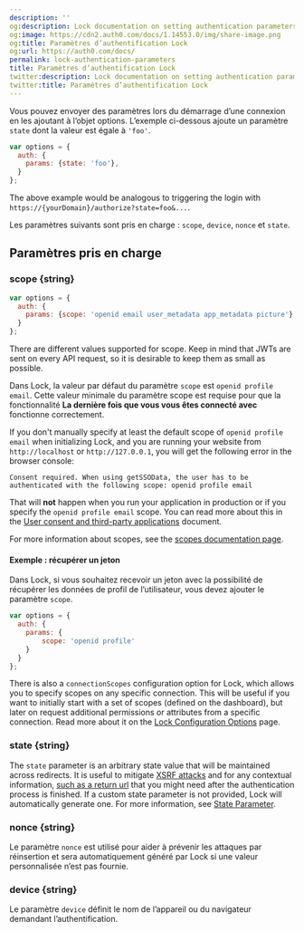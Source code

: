 ```yaml
---
description: ''
og:description: Lock documentation on setting authentication parameters.
og:image: https://cdn2.auth0.com/docs/1.14553.0/img/share-image.png
og:title: Paramètres d’authentification Lock
og:url: https://auth0.com/docs/
permalink: lock-authentication-parameters
title: Paramètres d’authentification Lock
twitter:description: Lock documentation on setting authentication parameters.
twitter:title: Paramètres d’authentification Lock
---
```


Vous pouvez envoyer des paramètres lors du démarrage d’une connexion en les ajoutant à l’objet options. L’exemple ci-dessous ajoute un paramètre `state` dont la valeur est égale à `'foo'`.

```js lines
var options = {
  auth: {
    params: {state: 'foo'},
  }
};
```

The above example would be analogous to triggering the login with `https://{yourDomain}/authorize?state=foo&...`.

Les paramètres suivants sont pris en charge : `scope`, `device`, `nonce` et `state`.

## Paramètres pris en charge

### scope \{string}

```js lines
var options = {
  auth: {
    params: {scope: 'openid email user_metadata app_metadata picture'},
  }
};
```

There are different values supported for scope. Keep in mind that <Tooltip tip="JSON Web Token (JWT): Standard ID Token format (and often Access Token format) used to represent claims securely between two parties." cta="View Glossary" href="/docs/glossary?term=JWTs">JWTs</Tooltip> are sent on every API request, so it is desirable to keep them as small as possible.

Dans Lock, la valeur par défaut du paramètre `scope` est `openid profile email`. Cette valeur minimale du paramètre scope est requise pour que la fonctionnalité **La dernière fois que vous vous êtes connecté avec** fonctionne correctement.

<Card title="Running Lock locally">

If you don't manually specify at least the default scope of `openid profile email` when initializing Lock, and you are running your website from `http://localhost` or `http://127.0.0.1`, you will get the following error in the browser console:

`Consent required. When using getSSOData, the user has to be authenticated with the following scope: openid profile email`

That will **not** happen when you run your application in production or if you specify the `openid profile email` scope. You can read more about this in the [User consent and third-party applications](/docs/get-started/applications/confidential-and-public-applications/user-consent-and-third-party-applications) document.

</Card>

For more information about scopes, see the [scopes documentation page](/docs/get-started/apis/scopes).

#### Exemple : récupérer un jeton

Dans Lock, si vous souhaitez recevoir un jeton avec la possibilité de récupérer les données de profil de l’utilisateur, vous devez ajouter le paramètre `scope`.

```js lines
var options = {
  auth: {
    params: {
        scope: 'openid profile'
    }
  }
};
```

There is also a `connectionScopes` configuration option for Lock, which allows you to specify scopes on any specific connection. This will be useful if you want to initially start with a set of scopes (defined on the dashboard), but later on request additional permissions or attributes from a specific connection. Read more about it on the [Lock Configuration Options](/docs/libraries/lock/lock-configuration) page.

### state \{string}

The `state` parameter is an arbitrary state value that will be maintained across redirects. It is useful to mitigate [XSRF attacks](https://en.wikipedia.org/wiki/Cross-site_request_forgery) and for any contextual information, [such as a return url](/docs/authenticate/login/logout/redirect-users-after-logout) that you might need after the authentication process is finished. If a custom state parameter is not provided, Lock will automatically generate one. For more information, see [State Parameter](/docs/secure/attack-protection/state-parameters).

### nonce \{string}

Le paramètre `nonce` est utilisé pour aider à prévenir les attaques par réinsertion et sera automatiquement généré par Lock si une valeur personnalisée n’est pas fournie.

### device \{string}

Le paramètre `device` définit le nom de l’appareil ou du navigateur demandant l’authentification.